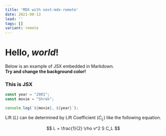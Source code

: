 ```yaml
---
title: 'MDX with next-mdx-remote'
date: 2021-08-13
lead: ''
tags: []
variant: remote
---
```


# Hello, *world*!

Below is an example of JSX embedded in Markdown. <br /> **Try and change
the background color!**

<div style={{ padding: '20px', backgroundColor: 'tomato' }}>
  <h3>This is JSX</h3>
</div>

```js
const year = "2001";
const movie = "Shrek";

console.log(`${movie}, ${year}`);
```

Lift ($L$) can be determined by Lift Coefficient ($C_L$) like the following
equation.

$$
L = \frac{1}{2} \rho v^2 S C_L
$$
